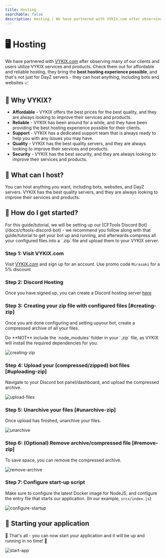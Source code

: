 ```yaml
---
title: Hosting
searchable: false
description: Hosting | We have partnered with VYKIX.com after observing many of our clients and users utilize VYKIX services and products
---
```



# 🖥️ Hosting

We have partnered with [VYKIX.com](https://portal.vykix.com/aff.php?aff=17) after observing many of our clients and users utilize VYKIX services and products. Check them out for affordable and reliable hosting, they bring the **best hosting experience possible**, and that's not just for DayZ servers - they can host anything, including bots and websites 📈

## 📌 Why VYKIX?

- **Affordable** - VYKIX offers the best prices for the best quality, and they are always looking to improve their services and products.
- **Reliable** - VYKIX has been around for a while, and they have been providing the best hosting experience possible for their clients.
- **Support** - VYKIX has a dedicated support team that is always ready to help you with any issues you may have.
- **Quality** - VYKIX has the best quality servers, and they are always looking to improve their services and products.
- **Security** - VYKIX has the best security, and they are always looking to improve their services and products.

## 📌 What can I host?

You can host anything you want, including bots, websites, and DayZ servers. VYKIX has the best quality servers, and they are always looking to improve their services and products.

## 📌 How do I get started?

<Callout>
  For this guide/tutorial, we will be setting up our [CFTools Discord Bot](/docs/cftools-discord-bot) - we recommend you follow along with that guide/tutorial to get your bot up and running, and afterwards compress all your configured files into a `.zip` file and upload them to your VYKIX server.
</Callout>

<Steps>

### Step 1: Visit VYKIX.com

Visit [VYKIX.com](https://portal.vykix.com/aff.php?aff=17) and sign up for an account. Use promo code `Mirasaki` for a 5% discount

### Step 2: Discord Hosting

Once you have signed up, you can create a Discord hosting server [here](https://portal.vykix.com/store/discord-hosting)

### Step 3: Creating your zip file with configured files [#creating-zip]

Once you are done configuring and setting upyour bot, create a compressed archive of all your files.

<Callout type="error">
  Do **NOT** include the `node_modules` folder in your `.zip` file, as VYKIX will install the required dependencies for you.
</Callout>

![creating-zip](/images/guides/hosting/creating-zip.gif)

### Step 4: Upload your (compressed/zipped) bot files [#uploading-zip]

Navigate to your Discord bot panel/dashboard, and upload the compressed archive.

![upload-files](/images/guides/hosting/upload-files.png)

### Step 5: Unarchive your files [#unarchive-zip]

Once upload has finished, unarchive your files.

![unarchive](/images/guides/hosting/unarchive.png)

### Step 6: (Optional) Remove archive/compressed file [#remove-zip]

To save space, you can remove the compressed archive.

![remove-archive](/images/guides/hosting/remove-archive.png)

### Step 7: Configure start-up script

Make sure to configure the latest Docker image for NodeJS, and configure the entry file that starts our application. (In our example, `srcx/index.js`)

![configure-startup](/images/guides/hosting/configure-startup.png)

</Steps>

## 📌 Starting your application

🥳 That's all - you can now start your application and it will be up and running in no time! 🥳

![start-app](/images/guides/hosting/start-app.png)
